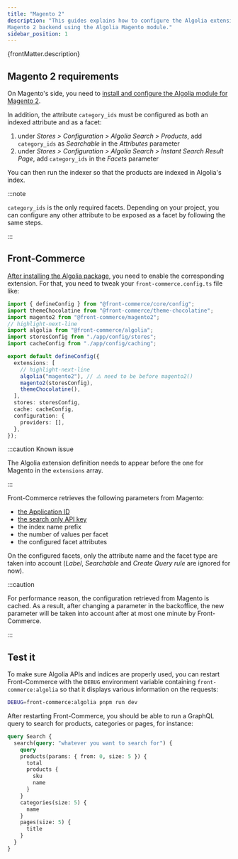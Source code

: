 ```yaml
---
title: "Magento 2"
description: "This guides explains how to configure the Algolia extension with a
Magento 2 backend using the Algolia Magento module."
sidebar_position: 1
---
```


<p>{frontMatter.description}</p>

## Magento 2 requirements

On Magento's side, you need to
[install and configure the Algolia module for Magento 2](https://www.algolia.com/doc/integration/magento-2/getting-started/quick-start/?client=php#installation).

In addition, the attribute `category_ids` must be configured as both an indexed
attribute and as a facet:

1. under _Stores > Configuration > Algolia Search > Products_, add
   `category_ids` as _Searchable_ in the _Attributes_ parameter
1. under _Stores > Configuration > Algolia Search > Instant Search Result Page_,
   add `category_ids` in the _Facets_ parameter

You can then run the indexer so that the products are indexed in Algolia's
index.

:::note

`category_ids` is the only required facets. Depending on your project, you can
configure any other attribute to be exposed as a facet by following the same
steps.

:::

## Front-Commerce

[After installing the Algolia package](/docs/3.x/extensions/algolia/#installation),
you need to enable the corresponding extension. For that, you need to tweak your
`front-commerce.config.ts` file like:

```typescript title="front-commerce.config.ts for a Magento 2 based project"
import { defineConfig } from "@front-commerce/core/config";
import themeChocolatine from "@front-commerce/theme-chocolatine";
import magento2 from "@front-commerce/magento2";
// highlight-next-line
import algolia from "@front-commerce/algolia";
import storesConfig from "./app/config/stores";
import cacheConfig from "./app/config/caching";

export default defineConfig({
  extensions: [
    // highlight-next-line
    algolia("magento2"), // ⚠️ need to be before magento2()
    magento2(storesConfig),
    themeChocolatine(),
  ],
  stores: storesConfig,
  cache: cacheConfig,
  configuration: {
    providers: [],
  },
});
```

:::caution Known issue

The Algolia extension definition needs to appear before the one for Magento in
the `extensions` array.

:::

Front-Commerce retrieves the following parameters from Magento:

- [the Application ID](https://www.algolia.com/doc/guides/sending-and-managing-data/send-and-update-your-data/how-to/importing-with-the-api/#application-id)
- [the search only API key](https://www.algolia.com/doc/guides/security/api-keys/#search-only-api-key)
- the index name prefix
- the number of values per facet
- the configured facet attributes

On the configured facets, only the attribute name and the facet type are taken
into account (_Label_, _Searchable_ and _Create Query rule_ are ignored for
now).

:::caution

For performance reason, the configuration retrieved from Magento is cached. As a
result, after changing a parameter in the backoffice, the new parameter will be
taken into account after at most one minute by Front-Commerce.

:::

## Test it

To make sure Algolia APIs and indices are properly used, you can restart
Front-Commerce with the `DEBUG` environment variable containing
`front-commerce:algolia` so that it displays various information on the
requests:

```bash title="Run Front-Commerce with Algolia's debug flag"
DEBUG=front-commerce:algolia pnpm run dev
```

After restarting Front-Commerce, you should be able to run a GraphQL query to
search for products, categories or pages, for instance:

```graphql title="http://localhost:4000/graphql"
query Search {
  search(query: "whatever you want to search for") {
    query
    products(params: { from: 0, size: 5 }) {
      total
      products {
        sku
        name
      }
    }
    categories(size: 5) {
      name
    }
    pages(size: 5) {
      title
    }
  }
}
```
